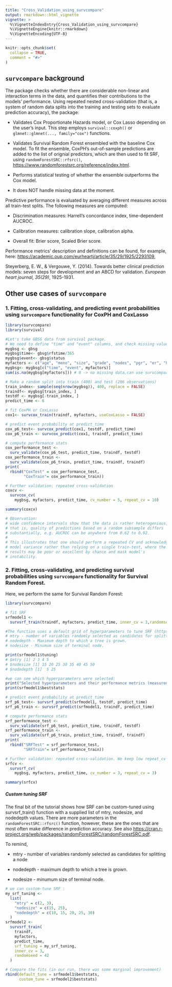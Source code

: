 ```yaml
---
title: "Cross_Validation_using_survcompare"
output: rmarkdown::html_vignette
vignette: >
  %\VignetteIndexEntry{Cross_Validation_using_survcompare}
  %\VignetteEngine{knitr::rmarkdown}
  %\VignetteEncoding{UTF-8}
---
```


```r
knitr::opts_chunk$set(
  collapse = TRUE,
  comment = "#>"
)
```

## `survcompare` background

The package checks whether there are considerable non-linear and interaction terms in the data, and quantifies their contributions to the models' performance. Using repeated nested cross-validation (that is, a system of random data splits into the training and testing sets to evaluate prediction accuracy), the package:

-   Validates Cox Proportionate Hazards model, or Cox Lasso depending on the user's input. This step employs `survival::coxph()` or `glmnet::glmnet(..., family="cox")` functions.

-   Validates Survival Random Forest ensembled with the baseline Cox model. To fit the ensemble, CoxPH's out-of-sample predictions are added to the list of orignial predictors, which are then used to fit SRF, using `randomForestSRC::rfsrc()`, <https://www.randomforestsrc.org/reference/index.html>.

-   Performs statistical testing of whether the ensemble outperforms the Cox model.

-   It does NOT handle missing data at the moment.

Predictive performance is evaluated by averaging different measures across all train-test splits. The following measures are computed:

-   Discrimination measures: Harrell's concordance index, time-dependent AUCROC.

-   Calibration measures: calibration slope, calibration alpha.

-   Overall fit: Brier score, Scaled Brier score.

Performance metrics' description and definitions can be found, for example, here: <https://academic.oup.com/eurheartj/article/35/29/1925/2293109>,

Steyerberg, E. W., & Vergouwe, Y. (2014). Towards better clinical prediction models: seven steps for development and an ABCD for validation. *European heart journal, 35(29)*, 1925-1931.

## Other use cases of `survcompare`

### 1. Fitting, cross-validating, and predicting event probabilities using `survcompare` functionality for CoxPH and CoxLasso

```r
library(survcompare)
library(survival)

#Let's take GBSG data from survival package. 
# We need to define "time" and "event" columns, and check missing values 
mygbsg <- gbsg
mygbsg$time<- gbsg$rfstime/365
mygbsg$event<- gbsg$status
myfactors <- c("age", "meno", "size", "grade", "nodes", "pgr", "er", "hormon")
mygbsg<- mygbsg[c("time", "event", myfactors)]
sum(is.na(mygbsg[myfactors])) # 0 -> no missing data,can use survcompare

# Make a random split into train (400) and test (286 observations)
train_index<- sample(seq(nrow(mygbsg)), 400, replace = FALSE)
traindf<- mygbsg[train_index, ]
testdf <- mygbsg[-train_index, ]
predict_time <- 6

# fit CoxPH or CoxLasso
cox1<- survcox_train(traindf, myfactors, useCoxLasso = FALSE)

# predict event probability at predict_time
cox_p6_test<- survcox_predict(cox1, testdf, predict_time)
cox_p6_train <- survcox_predict(cox1, traindf, predict_time)

# compute performance stats 
cox_performance_test <- 
  surv_validate(cox_p6_test, predict_time, traindf, testdf)
cox_performance_train <- 
  surv_validate(cox_p6_train, predict_time, traindf, traindf)
print(
  rbind("CoxTest" = cox_performance_test,
        "CoxTrain"= cox_performance_train))

# Further validation: repeated cross-validation 
coxcv <- 
  survcox_cv(
    mygbsg, myfactors, predict_time, cv_number = 5, repeat_cv = 10)

summary(coxcv)

# Observation: 
# wide confidence intervals show that the data is rather heterogenious, 
# that is, quality of predictions based on a random subsample differs 
# substantially, e.g. AUCROC can be anywhere from 0.62 to 0.92.
# 
# This illustrates that one should perform a repeated CV and acknowledge
# model variance rather than relying on a single train-test, where the
# results may be poor or excellent by chance and mask model's
# instability. 
```

### 2. Fitting, cross-validating, and predicting survival probabilities using `survcompare` functionality for Survival Random Forest.

Here, we perform the same for Survival Random Forest:

```r
library(survcompare)

# fit SRF
srfmodel1 <- 
  survsrf_train(traindf, myfactors, predict_time, inner_cv = 3,randomseed = 42)

#The function uses a default grid of hyperparameters to tune SRF (https://cran.r-project.org/web/packages/randomForestSRC/randomForestSRC.pdf):
# mtry - number of variables randomly selected as candidates for splitting a node
# nodedepth - Maximum depth to which a tree is grown. 
# nodesize - Minumum size of terminal node. 

print(srfmodel1$tuning)
# $mtry [1] 2 3 4 5
# $nodesize [1] 15 20 25 30 35 40 45 50
# $nodedepth [1]  5 25

#we can see which hyperparameters were selected:
print("Selected hyperparameters and their performance metrics (measured on out-of-sample observations):")
print(srfmodel1$beststats)  

# predict event probability at predict_time
srf_p6_test<- survsrf_predict(srfmodel1, testdf, predict_time)
srf_p6_train <- survsrf_predict(srfmodel1, traindf, predict_time)

# compute performance stats 
srf_performance_test <- 
  surv_validate(srf_p6_test, predict_time, traindf, testdf)
srf_performance_train <- 
  surv_validate(srf_p6_train, predict_time, traindf, traindf)
print(
  rbind("SRFTest" = srf_performance_test,
        "SRFTrain"= srf_performance_train))

# Further validation: repeated cross-validation. We keep low repeat_cv number for quick compilation, but even 3 repetitions of the 3-fold CVs show large variance of the SRF predictions, similar to that of CoxPH.
srfcv <- 
  survsrf_cv(
    mygbsg, myfactors, predict_time, cv_number = 3, repeat_cv = 3)

summary(srfcv)

```

##### Custom tuning SRF

The final bit of the tutorial shows how SRF can be custom-tuned using survsrf_train() function with a supplied list of mtry, nodesize, and nodedepth values. There are more parameters in the `randomForestSRC::rfsrc()` function, however, these are the ones that are most often make difference in prediction accuracy. See also <https://cran.r-project.org/web/packages/randomForestSRC/randomForestSRC.pdf>.

To remind,

-   mtry - number of variables randomly selected as candidates for splitting a node

-   nodedepth - maximum depth to which a tree is grown.

-   nodesize - minumum size of terminal node.

```r
# we can custom-tune SRF :
my_srf_tuning <-
  list(
    "mtry" = c(2, 3),
    "nodesize" = c(15, 25),
    "nodedepth" = c(10, 15, 20, 25, 30)
  )
srfmodel2 <-
  survsrf_train(
    traindf,
    myfactors,
    predict_time,
    srf_tuning = my_srf_tuning,
    inner_cv = 3,
    randomseed = 42
  )

# Compare the fits (in our run, there was some marginal improvement)
rbind(default_tune = srfmodel1$beststats,
      custom_tune = srfmodel2$beststats)

```
